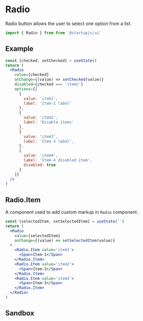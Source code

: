 
# Radio

Radio button allows the user to select one option from a list.

```jsx
import { Radio } from from '@startupjs/ui'
```

## Example

```jsx example
const [checked, setChecked] = useState()
return (
  <Radio
    value={checked}
    onChange={(value) => setChecked(value)}
    disabled={checked === 'item2'}
    options={[
      {
        value: 'item1',
        label: 'Item-1 label'
      },
      {
        value: 'item2',
        label: 'Disable items'
      },
      {
        value: 'item3',
        label: 'Item-3 label',
      },
      {
        value: 'item4',
        label: 'Item-4 disabled item',
        disabled: true
      }
    ]}
  />
)
```

## Radio.Item

A component used to add custom markup in `Radio` component.

```jsx example
const [selectedItem, setSelectedItem] = useState('')
return (
  <Radio
    value={selectedItem}
    onChange={(value) => setSelectedItem(value)}
  >
    <Radio.Item value='item1'>
      <Span>Item-1</Span>
    </Radio.Item>
    <Radio.Item value='item2'>
      <Span>Item-2</Span>
    </Radio.Item>
    <Radio.Item value='item3'>
      <Span>Item-3</Span>
    </Radio.Item>
  </Radio>
)
```

## Sandbox

<Sandbox Component={Radio} />
